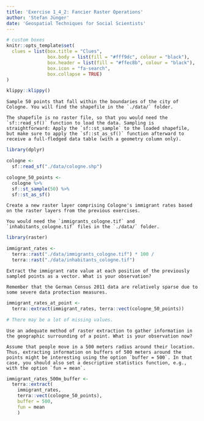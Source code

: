 ```yaml
---
title: 'Exercise 1_4_2: Fancier Raster Operations'
author: 'Stefan Jünger'
date: 'Geospatial Techniques for Social Scientists'
---
```


```r
# custom boxes
knitr::opts_template$set(
  clues = list(box.title = "Clues",
               box.body = list(fill = "#fff9dc", colour = "black"),
               box.header = list(fill = "#ffec8b", colour = "black"),
               box.icon = "fa-search",
               box.collapse = TRUE)
)
```

```r
klippy::klippy()
```



```block
Sample 50 points that fall within the boundaries of the city of Cologne. You will find the shapefile in the `./data/` folder.
```

```block
The shapefile is no raster file, so that you would need the `sf::read_sf()` function to load the data. Sampling is straightforward: Apply the `sf::st_sample` to the loaded shapefile, but make sure to apply the `sf::st_as_sf()` function afterward to receive a full-fledged data table (with a geometry column only).
```

```r
library(dplyr)

cologne <-
  sf::read_sf("./data/cologne.shp")

cologne_50_points <-
  cologne %>% 
  sf::st_sample(50) %>% 
  sf::st_as_sf()
```


```block
Create a new raster layer comprising Cologne's immigrant rates based on the raster layers from the previous exercises.
```

```block
You would need the `immigrants_cologne.tif` and `inhabitants_cologne.tif` files in the `./data/` folder.
```

```r
library(raster)

immigrant_rates <-
  terra::rast("./data/immigrants_cologne.tif") * 100 /
  terra::rast("./data/inhabitants_cologne.tif")
```

```block
Extract the immigrant rate value at each position of the previously sampled points as a vector. What is your observation?
```

```block
Remember that the German Census 2011 data are relatively sparse due to some severe data protection measures.
```

```r
immigrant_rates_at_point <-
  terra::extract(immigrant_rates, terra::vect(cologne_50_points))

# There may be a lot of missing values.
```

```block
Use an adequate method of raster extraction to gather information in the geographic surrounding of a point. What is your observation now?
```

```block
Assume that people move in a 500 meters radius around their location. Thus, extracting information on buffers of 500 meters around the points might be interesting using the option `buffer = 500`. In that case, you should also set a descriptive statistics function, e.g., with the option `fun = mean`. 
```

```r
immigrant_rates_500m_buffer <-
  terra::extract(
    immigrant_rates, 
    terra::vect(cologne_50_points), 
    buffer = 500, 
    fun = mean
    )
```

